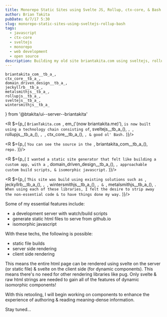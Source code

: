 ```yaml
---
title: Monorepo Static Sites using Svelte JS, Rollup, ctx-core, & Bash
author: Brian Takita
pubDate: 6/7/17 5:30
slug: monorepo-static-sites-using-sveltejs-rollup-bash
tags:
  - javascript
  - ctx-core
  - sveltejs
  - monorepo
  - web development
  - open source
description: Building my old site briantakita.com using sveltejs, rollupjs, ctx-core, bash
---
```

	briantakita_com__tb_a_,
	ctx_core__tb_a_,
	domain_driven_design__tb_a_,
	jeckyllrb__tb_a_,
	metalsmithjs__tb_a_,
	rollupjs__tb_a_,
	sveltejs__tb_a_,
	wintersmithjs__tb_a_
} from '@btakita/ui--server--briantakita'

<R $={p_(
	`BrianTakita.com `, em_('(now briantakita.me)'), ` is now built using a technology chain consisting of `,
	sveltejs__tb_a_(), `, `, rollupjs__tb_a_(), `, `, ctx_core__tb_a_(), `, & good ol' Bash.`
)}/>

<R $={p_(
	`You can see the source in the `, briantakita_com__tb_a_(), ` repo.`
)}/>

<R $={p_(
	`I wanted a static site generator that felt like building a custom app, with a `, domain_driven_design__tb_a_(), `,
	approachable custom build scripts, & isomorphic javascript.`
)}/>

<R $={p_(
	`This site was build using existing solutions such as `, jeckyllrb__tb_a_(), `, `, wintersmithjs__tb_a_(), `, & `,
	metalsmithjs__tb_a_(), `. When using each of these libraries, I felt the desire to strip away the non-essential code
	& to have things done my way.`
)}/>

Some of my essential features include:

* a development server with watch/build scripts
* generate static html files to serve from github.io
* isomorphic javascript

With these techs, the following is possible:

* static file builds
* server side rendering
* client side rendering

This means the entire html page can be rendered using svelte on the server (or static file) & svelte on the client
side (for dynamic components). This means there's no need for other rendering libraries like pug. Only svelte & raw
html strings are needed to gain all of the features of dynamic isomorphic components!

With this retooling, I will begin working on components to enhance the experience of authoring & reading
meaning-dense information.

Stay tuned&hellip;
